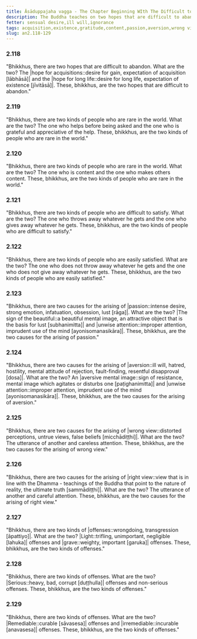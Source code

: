 ```yaml
---
title: Āsāduppajaha vagga - The Chapter Beginning WIth The Difficult to Abandon
description: The Buddha teaches on two hopes that are difficult to abandon, two kinds of people who are rare in the world, two kinds of people who are difficult to satisfy, two causes for the arising of passion, aversion, wrong view, and right view, and two kinds of offenses.
fetter: sensual desire,ill will,ignorance
tags: acquisition,existence,gratitude,content,passion,aversion,wrong view,right view,offense,an,an2
slug: an2.118-129
---
```


### 2.118

"Bhikkhus, there are two hopes that are difficult to abandon. What are the two? The |hope for acquisitions::desire for gain, expectation of acquisition [lābhāsā]| and the |hope for long life::desire for long life, expectation of existence [jīvitāsā]|. These, bhikkhus, are the two hopes that are difficult to abandon."

### 2.119

"Bhikkhus, there are two kinds of people who are rare in the world. What are the two? The one who helps before being asked and the one who is grateful and appreciative of the help. These, bhikkhus, are the two kinds of people who are rare in the world."

### 2.120

"Bhikkhus, there are two kinds of people who are rare in the world. What are the two? The one who is content and the one who makes others content. These, bhikkhus, are the two kinds of people who are rare in the world."

### 2.121

"Bhikkhus, there are two kinds of people who are difficult to satisfy. What are the two? The one who throws away whatever he gets and the one who gives away whatever he gets. These, bhikkhus, are the two kinds of people who are difficult to satisfy."

### 2.122

"Bhikkhus, there are two kinds of people who are easily satisfied. What are the two? The one who does not throw away whatever he gets and the one who does not give away whatever he gets. These, bhikkhus, are the two kinds of people who are easily satisfied."

### 2.123

"Bhikkhus, there are two causes for the arising of |passion::intense desire, strong emotion, infatuation, obsession, lust [rāga]|. What are the two? |The sign of the beautiful::a beautiful mental image, an attractive object that is the basis for lust [subhanimitta]| and |unwise attention::improper attention, imprudent use of the mind [ayonisomanasikāra]|. These, bhikkhus, are the two causes for the arising of passion."

### 2.124

"Bhikkhus, there are two causes for the arising of |aversion::ill will, hatred, hostility, mental attitude of rejection, fault-finding, resentful disapproval [dosa]|. What are the two? An |aversive mental image::sign of resistance, mental image which agitates or disturbs one [paṭighanimitta]| and |unwise attention::improper attention, imprudent use of the mind [ayonisomanasikāra]|. These, bhikkhus, are the two causes for the arising of aversion."

### 2.125

"Bhikkhus, there are two causes for the arising of |wrong view::distorted perceptions, untrue views, false beliefs [micchādiṭṭhi]|. What are the two? The utterance of another and careless attention. These, bhikkhus, are the two causes for the arising of wrong view."

### 2.126

"Bhikkhus, there are two causes for the arising of |right view::view that is in line with the Dhamma - teachings of the Buddha that point to the nature of reality, the ultimate truth [sammādiṭṭhi]|. What are the two? The utterance of another and careful attention. These, bhikkhus, are the two causes for the arising of right view."

### 2.127

"Bhikkhus, there are two kinds of |offenses::wrongdoing, transgression [āpattiyo]|. What are the two? |Light::trifling, unimportant, negligible [lahuka]| offenses and |grave::weighty, important [garuka]| offenses. These, bhikkhus, are the two kinds of offenses."

### 2.128

"Bhikkhus, there are two kinds of offenses. What are the two? |Serious::heavy, bad, corrupt [duṭṭhulla]| offenses and non-serious offenses. These, bhikkhus, are the two kinds of offenses."

### 2.129

"Bhikkhus, there are two kinds of offenses. What are the two? |Remediable::curable [sāvasesa]| offenses and |irremediable::incurable [anavasesa]| offenses. These, bhikkhus, are the two kinds of offenses."
